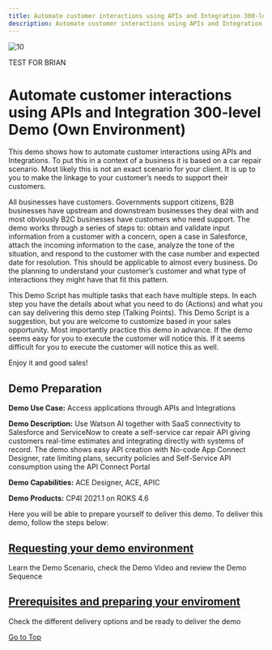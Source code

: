 ```yaml
---
title: Automate customer interactions using APIs and Integration 300-level Demo
description: Automate customer interactions using APIs and Integration 300-level Demo
---
```


![10](./images/automation-tech-demos-screen-github.png)
<br/>

TEST FOR BRIAN



# Automate customer interactions using APIs and Integration 300-level Demo (Own Environment)

This demo shows how to automate customer interactions using APIs and Integrations. To put this in a context of a business it is based on a car repair scenario. Most likely this is not an exact scenario for your client. It is up to you to make the linkage to your customer’s needs to support their customers.
<br/>
 
All businesses have customers. Governments support citizens, B2B businesses have upstream and downstream businesses they deal with and most obviously B2C businesses have customers who need support. The demo works through a series of steps to: obtain and validate input information from a customer with a concern, open a case in Salesforce, attach the incoming information to the case, analyze the tone of the situation, and respond to the customer with the case number and expected date for resolution. This should be applicable to almost every business. Do the planning to understand your customer’s customer and what type of interactions they might have that fit this pattern.
<br/>

This Demo Script has multiple tasks that each have multiple steps. In each step you have the details about what you need to do (Actions) and what you can say delivering this demo step (Talking Points). This Demo Script is a suggestion, but you are welcome to customize based in your sales opportunity. Most importantly practice this demo in advance. If the demo seems easy for you to execute the customer will notice this. If it seems difficult for you to execute the customer will notice this as well.
<br/>

Enjoy it and good sales!
<br/>

## <span id="place1">Demo Preparation</span>

**Demo Use Case:** Access applications through APIs and Integrations

**Demo Description:** Use Watson AI together with SaaS connectivity to Salesforce and ServiceNow to create a self-service car repair API giving customers real-time estimates and integrating directly with systems of record. The demo shows easy API creation with No-code App Connect Designer, rate limiting plans, security policies and Self-Service API consumption using the API Connect Portal

**Demo Capabilities:** ACE Designer, ACE, APIC

**Demo Products:** CP4I 2021.1 on ROKS 4.6

Here you will be able to prepare yourself to deliver this demo. To deliver this demo, follow the steps below:
<br/>

## [Requesting your demo environment](https://ibm-garage-tsa.github.io/cp4i-demohub/cp4i-on-roks/)<br/>
Learn the Demo Scenario, check the Demo Video and review the Demo Sequence

## [Prerequisites and preparing your enviroment](https://ibm-garage-tsa.github.io/cp4i-demohub/salesdemos/carrepair-new/prepare)<br/>
Check the different delivery options and be ready to deliver the demo

[Go to Top](#place1)